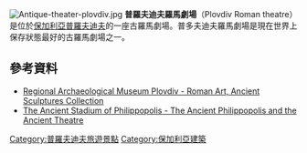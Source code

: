 {{coord|42.14684|N|24.751006|E|type:landmark|display=title}}
[[File:Antique-theater-plovdiv.jpg|thumb]]
'''普羅夫迪夫羅馬劇場'''（Plovdiv Roman theatre）是位於[[保加利亞|保加利亞]][[普羅夫迪夫|普羅夫迪夫]]的一座古羅馬劇場。普多夫迪夫羅馬劇場是現在世界上保存狀態最好的古羅馬劇場之一。
==參考資料==
* [https://web.archive.org/web/20120428172317/http://www.archaeologicalmuseumplovdiv.org/_m1713/Roman%20Art Regional Archaeological Museum Plovdiv - Roman Art, Ancient Sculptures Collection]
* [http://antichen-stadion-plovdiv.bg/?p=45&l=2 The Ancient Stadium of Philippopolis - The Ancient Philippopolis and the Ancient Theatre] {{Wayback|url=http://antichen-stadion-plovdiv.bg/?p=45&l=2 |date=20121031163250 }}

[[Category:普羅夫迪夫旅遊景點|Category:普羅夫迪夫旅遊景點]]
[[Category:保加利亞建築|Category:保加利亞建築]]